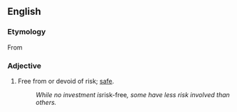 {{also|riskfree}}

==English==

===Etymology===
From {{suffix|en|risk|free}}

===Adjective===
{{en-adj|-}}

# Free from or devoid of risk; [[safe]].
#: ''While no investment is ''risk-free'', some have less risk involved than others.''